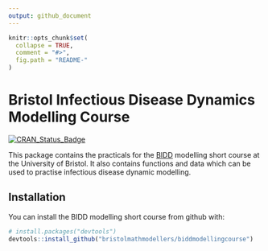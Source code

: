 ```yaml
---
output: github_document
---
```


<!-- README.md is generated from README.Rmd. Please edit that file -->

```r
knitr::opts_chunk$set(
  collapse = TRUE,
  comment = "#>",
  fig.path = "README-"
)
```

# Bristol Infectious Disease Dynamics Modelling Course

[![CRAN_Status_Badge](http://www.r-pkg.org/badges/version/biddmodellingcourse)](https://cran.r-project.org/package=biddmodellingcourse)

This package contains the practicals for the [BIDD](http://www.bristol.ac.uk/social-community-medicine/research/groups/bidd/) modelling short course at the University of Bristol. It also contains functions and data which can be used to practise infectious disease dynamic modelling.  

## Installation

You can install the BIDD modelling short course from github with:

```r
# install.packages("devtools")
devtools::install_github("bristolmathmodellers/biddmodellingcourse")
```


